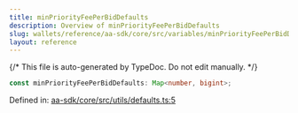 ```yaml
---
title: minPriorityFeePerBidDefaults
description: Overview of minPriorityFeePerBidDefaults
slug: wallets/reference/aa-sdk/core/src/variables/minPriorityFeePerBidDefaults
layout: reference
---
```


{/* This file is auto-generated by TypeDoc. Do not edit manually. */}

```ts
const minPriorityFeePerBidDefaults: Map<number, bigint>;
```

Defined in: [aa-sdk/core/src/utils/defaults.ts:5](https://github.com/alchemyplatform/aa-sdk/blob/08ef11b1fc98663df6a97fa93722c7f14b33f1cc/aa-sdk/core/src/utils/defaults.ts#L5)
